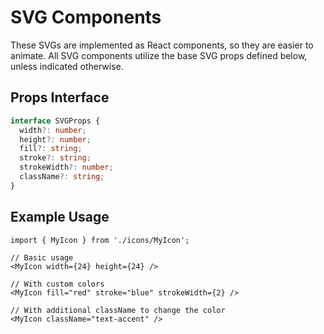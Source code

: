 
<Meta title="Components/SVGs/Documentation" />

# SVG Components

These SVGs are implemented as React components, so they are easier to animate. All SVG components utilize the base SVG props defined below, unless indicated otherwise.

## Props Interface

```typescript
interface SVGProps {
  width?: number;
  height?: number;
  fill?: string;
  stroke?: string;
  strokeWidth?: number;
  className?: string;
}
```

## Example Usage

```tsx
import { MyIcon } from './icons/MyIcon';

// Basic usage
<MyIcon width={24} height={24} />

// With custom colors
<MyIcon fill="red" stroke="blue" strokeWidth={2} />

// With additional className to change the color
<MyIcon className="text-accent" />
```
